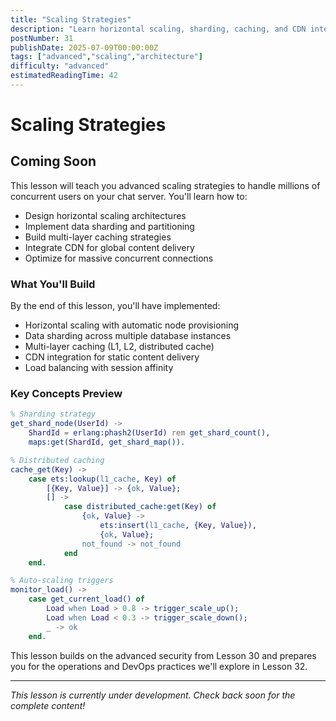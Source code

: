 ```yaml
---
title: "Scaling Strategies"
description: "Learn horizontal scaling, sharding, caching, and CDN integration techniques to handle millions of users on your distributed chat server"
postNumber: 31
publishDate: 2025-07-09T00:00:00Z
tags: ["advanced","scaling","architecture"]
difficulty: "advanced"
estimatedReadingTime: 42
---
```


# Scaling Strategies

## Coming Soon

This lesson will teach you advanced scaling strategies to handle millions of concurrent users on your chat server. You'll learn how to:

- Design horizontal scaling architectures
- Implement data sharding and partitioning
- Build multi-layer caching strategies
- Integrate CDN for global content delivery
- Optimize for massive concurrent connections

### What You'll Build

By the end of this lesson, you'll have implemented:
- Horizontal scaling with automatic node provisioning
- Data sharding across multiple database instances
- Multi-layer caching (L1, L2, distributed cache)
- CDN integration for static content delivery
- Load balancing with session affinity

### Key Concepts Preview

```erlang
% Sharding strategy
get_shard_node(UserId) ->
    ShardId = erlang:phash2(UserId) rem get_shard_count(),
    maps:get(ShardId, get_shard_map()).

% Distributed caching
cache_get(Key) ->
    case ets:lookup(l1_cache, Key) of
        [{Key, Value}] -> {ok, Value};
        [] -> 
            case distributed_cache:get(Key) of
                {ok, Value} -> 
                    ets:insert(l1_cache, {Key, Value}),
                    {ok, Value};
                not_found -> not_found
            end
    end.

% Auto-scaling triggers
monitor_load() ->
    case get_current_load() of
        Load when Load > 0.8 -> trigger_scale_up();
        Load when Load < 0.3 -> trigger_scale_down();
        _ -> ok
    end.
```

This lesson builds on the advanced security from Lesson 30 and prepares you for the operations and DevOps practices we'll explore in Lesson 32.

---

_This lesson is currently under development. Check back soon for the complete content!_